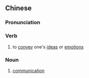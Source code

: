 ==Chinese==
{{zh-forms|s=传意}}

===Pronunciation===
{{zh-pron
|m=chuányì
|c=cyun4 ji3
|cat=v,n
}}

===Verb===
{{zh-verb}}

# {{lb|zh|literary}} to [[convey]] one's [[idea]]s or [[emotion]]s

===Noun===
{{zh-noun}}

# {{lb|zh|Hong Kong|chiefly|education}} [[communication]]
#: {{zh-x|媒體 及{kap6} 傳意|media and '''communication'''|C}}
{{attention|zh|needs checking}}